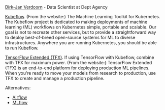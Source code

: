 
[Dirk-Jan Verdoorn](https://www.linkedin.com/in/dirk-jan-verdoorn/) - Data Scientist at Dept Agency

[Kubeflow](https://www.kubeflow.org/). (From the website:) The Machine Learning Toolkit for Kubernetes. The Kubeflow project is dedicated to making deployments of machine learning (ML) workflows on Kubernetes simple, portable and scalable. Our goal is not to recreate other services, but to provide a straightforward way to deploy best-of-breed open-source systems for ML to diverse infrastructures. Anywhere you are running Kubernetes, you should be able to run Kubeflow.

[TensorFlow Extended (TFX)](https://www.tensorflow.org/tfx). If using TensorFlow with Kubeflow, combine with TFX for maximum power. (From the website:) TensorFlow Extended (TFX) is an end-to-end platform for deploying production ML pipelines. When you're ready to move your models from research to production, use TFX to create and manage a production pipeline.

Alternatives:
* [Airflow](https://airflow.apache.org/)
* [MLflow](https://mlflow.org/)